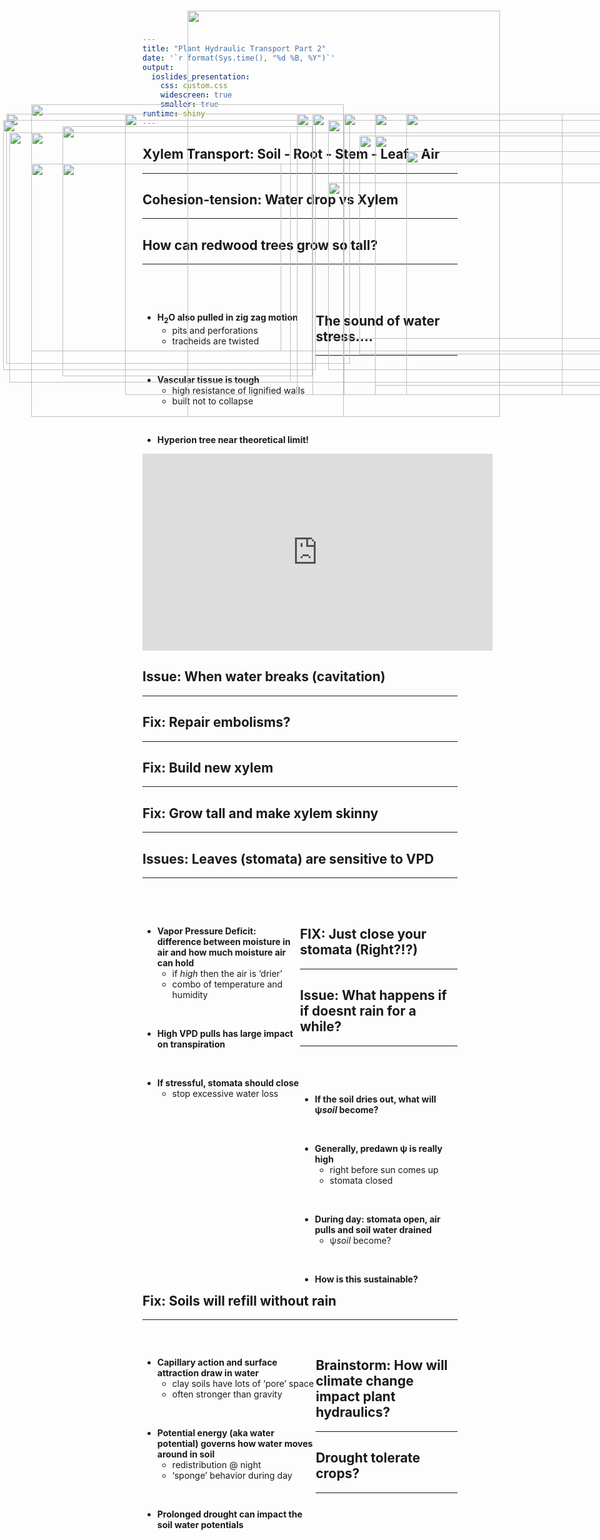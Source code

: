 ```yaml
---
title: "Plant Hydraulic Transport Part 2"
date: '`r format(Sys.time(), "%d %B, %Y")`'
output: 
  ioslides_presentation:
    css: custom.css
    widescreen: true
    smaller: true
runtime: shiny
---
```



## Xylem Transport: Soil - Root - Stem - Leaf - **Air**
<hr>

<IMG STYLE="position:absolute; TOP:175px; LEFT:50px; WIDTH:500px; HEIGHT:500px" SRC="images/spad_water.jpg">

<IMG STYLE="position:absolute; TOP:250px; LEFT:650px; WIDTH:400px; HEIGHT:350px" SRC="images/stemwater.jpg">

## Cohesion-tension: Water drop vs Xylem
<hr>

<IMG STYLE="position:absolute; TOP:190px; LEFT:10px; WIDTH:550px; HEIGHT:400px" SRC="images/cohesion2.png">

<IMG STYLE="position:absolute; TOP:225px; LEFT:575px; WIDTH:500px; HEIGHT:350px" SRC="images/cohesion.png">

## How can redwood trees grow so tall?
<hr>
<br/>
<br/>

<div style="float: left; width: 55%;">

* **H~2~O also pulled in zig zag motion**
    + pits and perforations
    + tracheids are twisted

<br/>

* **Vascular tissue is tough**
    + high resistance of lignified walls
    + built not to collapse
  
<br/>

* **Hyperion tree near theoretical limit!** 
  
</div> 

<IMG STYLE="position:absolute; TOP:190px; LEFT:475px; WIDTH:600px; HEIGHT:450px" SRC="images/vessels_pits.jpg">

##

<IMG STYLE="position:absolute; TOP:25px; LEFT:300px; WIDTH:500px; HEIGHT:650px" SRC="images/heart_attack.png">

## The sound of water stress....
<hr>

<iframe width="560" height="315" src="https://www.youtube.com/embed/uWL0EoZh09w?start=102" frameborder="0" allow="accelerometer; autoplay; clipboard-write; encrypted-media; gyroscope; picture-in-picture" allowfullscreen></iframe>

## Issue: When water breaks (cavitation)
<hr>

<IMG STYLE="position:absolute; TOP:200px; LEFT:5px; WIDTH:500px; HEIGHT:400px" SRC="images/embolism.jpg">

<IMG STYLE="position:absolute; TOP:200px; LEFT:525px; WIDTH:550px; HEIGHT:400px" SRC="images/embolism2.jpg">

## Fix: Repair embolisms?
<hr>

<IMG STYLE="position:absolute; TOP:270px; LEFT:100px; WIDTH:900px; HEIGHT:300px" SRC="images/bubble.jpg">

## Fix: Build new xylem 
<hr>

<IMG STYLE="position:absolute; TOP:270px; LEFT:50px; WIDTH:400px; HEIGHT:300px" SRC="images/embolism3.jpg">

<IMG STYLE="position:absolute; TOP:190px; LEFT:550px; WIDTH:450px; HEIGHT:450px" SRC="images/xylemdead.jpg">

## Fix: Grow tall and make xylem skinny
<hr>

<IMG STYLE="position:absolute; TOP:210px; LEFT:100px; WIDTH:400px; HEIGHT:400px" SRC="images/xylem_art_1.jpg">

<IMG STYLE="position:absolute; TOP:190px; LEFT:600px; WIDTH:400px; HEIGHT:450px" SRC="images/pittermann.png">

## Issues: Leaves (stomata) are sensitive to VPD
<hr>
<br/>
<br/>

<div style="float: left; width: 50%;">

* **Vapor Pressure Deficit: difference between moisture in air and how much moisture air can hold**
    + if *high* then the air is 'drier'
    + combo of temperature and humidity
    
<br/>

* **High VPD pulls has large impact on transpiration**

<br/>

* **If stressful, stomata should close**
    + stop excessive water loss

</div> 

<IMG STYLE="position:absolute; TOP:190px; LEFT:500px; WIDTH:550px; HEIGHT:450px" SRC="images/gs_vpd.jpg">

## FIX: Just close your stomata (Right?!?)
<hr>

<IMG STYLE="position:absolute; TOP:220px; LEFT:50px; WIDTH:1000px; HEIGHT:400px" SRC="images/wine.jpg">

## Issue: What happens if if doesnt rain for a while?
<hr>
<br/>
<br/>

<div style="float: left; width: 50%;">

* **If the soil dries out, what will &psi;_soil_ become?**

<br/>

* **Generally, predawn &psi; is really high**
    + right before sun comes up
    + stomata closed

<br/>

* **During day: stomata open, air pulls and soil water drained**
    + &psi;_soil_ become?
  
<br/>

* **How is this sustainable?**
</div>
<IMG STYLE="position:absolute; TOP:225px; LEFT:600px; WIDTH:400px; HEIGHT:400px" SRC="images/predawn.png">

## Fix: Soils will refill without rain
<hr>
<br/>

<div style="float: left; width: 55%;">

* **Capillary action and surface attraction draw in water**
    + clay soils have lots of 'pore' space
    + often stronger than gravity

<br/>

* **Potential energy (aka water potential) governs how water moves around in soil**
    + redistribution @ night
    + 'sponge' behavior during day

<br/>

* **Prolonged drought can impact the soil water potentials**

</div> 

<IMG STYLE="position:absolute; TOP:190px; LEFT:650px; WIDTH:400px; HEIGHT:450px" SRC="images/soil2.png">


## Brainstorm: How will climate change impact plant hydraulics?
<hr>

<IMG STYLE="position:absolute; TOP:190px; LEFT:200px; WIDTH:700px; HEIGHT:450px" SRC="images/vpd3.jpg">

## Drought tolerate crops?
<hr>

<IMG STYLE="position:absolute; TOP:220px; LEFT:15px; WIDTH:450px; HEIGHT:400px" SRC="images/droughtcorn.png">

<IMG STYLE="position:absolute; TOP:300px; LEFT:525px; WIDTH:500px; HEIGHT:250px" SRC="images/globalwithdraw.jpg">